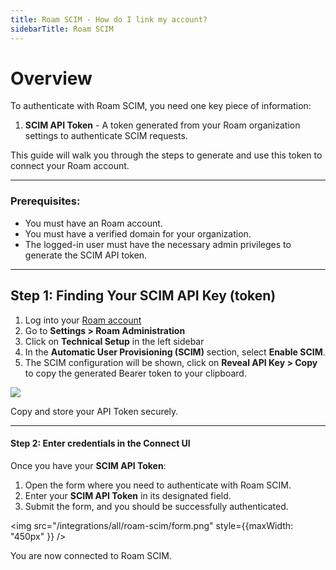 ```yaml
---
title: Roam SCIM - How do I link my account?
sidebarTitle: Roam SCIM
---
```


# Overview

To authenticate with Roam SCIM, you need one key piece of information:
1. **SCIM API Token** - A token generated from your Roam organization settings to authenticate SCIM requests.

This guide will walk you through the steps to generate and use this token to connect your Roam account.

---

### Prerequisites:

- You must have an Roam account.
- You must have a verified domain for your organization.
- The logged-in user must have the necessary admin privileges to generate the SCIM API token.

---

## Step 1: Finding Your SCIM API Key (token)

1. Log into your [Roam account](https://ro.am/r/)
2. Go to **Settings > Roam Administration**
3. Click on **Technical Setup** in the left sidebar
4. In the **Automatic User Provisioning (SCIM)** section, select **Enable SCIM**.
5. The SCIM configuration will be shown, click on **Reveal API Key > Copy** to copy the generated Bearer token to your clipboard.

<img src="/integrations/all/roam-scim/roam.png" />

<Note>Copy and store your API Token securely.</Note>

---

#### Step 2: Enter credentials in the Connect UI

Once you have your **SCIM API Token**:
1. Open the form where you need to authenticate with Roam SCIM.
2. Enter your **SCIM API Token** in its designated field.
3. Submit the form, and you should be successfully authenticated.

<img src="/integrations/all/roam-scim/form.png" style={{maxWidth: "450px" }} />

You are now connected to Roam SCIM.
